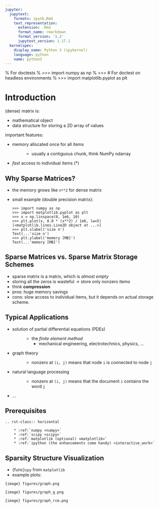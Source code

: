 ```yaml
---
jupyter:
  jupytext:
    formats: ipynb,Rmd
    text_representation:
      extension: .Rmd
      format_name: rmarkdown
      format_version: '1.2'
      jupytext_version: 1.17.1
  kernelspec:
    display_name: Python 3 (ipykernel)
    language: python
    name: python3
---
```


% For doctests
% >>> import numpy as np
% >>> # For doctest on headless environments
% >>> import matplotlib.pyplot as plt

# Introduction

(dense) matrix is:

- mathematical object
- data structure for storing a 2D array of values

important features:

- memory allocated once for all items
  : - usually a contiguous chunk, think NumPy ndarray
- *fast* access to individual items (\*)

## Why Sparse Matrices?

- the memory grows like `n**2` for dense matrix

- small example (double precision matrix):

  ```
  >>> import numpy as np
  >>> import matplotlib.pyplot as plt
  >>> x = np.linspace(0, 1e6, 10)
  >>> plt.plot(x, 8.0 * (x**2) / 1e6, lw=5)
  [<matplotlib.lines.Line2D object at ...>]
  >>> plt.xlabel('size n')
  Text(...'size n')
  >>> plt.ylabel('memory [MB]')
  Text(...'memory [MB]')
  ```

## Sparse Matrices vs. Sparse Matrix Storage Schemes

- sparse matrix is a matrix, which is *almost empty*
- storing all the zeros is wasteful -> store only nonzero items
- think **compression**
- pros: huge memory savings
- cons: slow access to individual items, but it depends on actual storage scheme.

## Typical Applications

- solution of partial differential equations (PDEs)
  : - the *finite element method*
    - mechanical engineering, electrotechnics, physics, ...

- graph theory
  : - nonzero at `(i, j)` means that node `i` is connected to node `j`

- natural language processing
  : - nonzero at `(i, j)` means that the document `i` contains the word `j`

- ...

## Prerequisites

```eval-rst
.. rst-class:: horizontal

    * :ref:`numpy <numpy>`
    * :ref:`scipy <scipy>`
    * :ref:`matplotlib (optional) <matplotlib>`
    * :ref:`ipython (the enhancements come handy) <interactive_work>`
```

## Sparsity Structure Visualization

- {func}`spy` from `matplotlib`
- example plots:

```{image} figures/graph.png
```

```{image} figures/graph_g.png
```

```{image} figures/graph_rcm.png
```